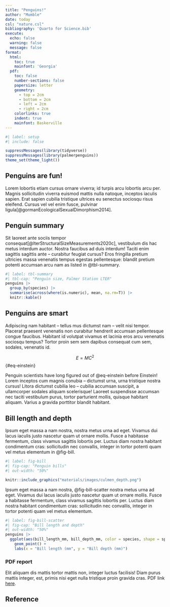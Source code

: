 ```yaml
---
title: "Penguins!"
author: "Mumble"
date: today
csl: "nature.csl"
bibliography: 'Quarto for Science.bib'
execute: 
  echo: false
  warning: false
  message: false
format: 
  html:
    toc: true
    mainfont: 'Georgia'
  pdf:
    toc: false
    number-sections: false
    papersize: letter
    geometry: 
      - top = 2cm
      - bottom = 2cm
      - left = 2cm
      - right = 2cm
    colorlinks: true
    indent: true
    mainfont: Baskerville
---
```


```r
#| label: setup
#| include: false

suppressMessages(library(tidyverse))
suppressMessages(library(palmerpenguins))
theme_set(theme_light())
```

## Penguins are fun!

Lorem lobortis etiam cursus ornare viverra; id turpis arcu lobortis arcu per. Magnis sollicitudin viverra euismod mattis nulla natoque, inceptos iaculis sapien. Erat sapien cubilia tristique ultrices eu senectus sociosqu risus eleifend. Cursus vel vel enim fusce, pulvinar ligula[@gormanEcologicalSexualDimorphism2014].

## Penguin summary

Sit laoreet ante sociis tempor consequat[@lterStructuralSizeMeasurements2020c], vestibulum dis hac metus interdum auctor. Nostra faucibus ad duis interdum! Taciti enim sagittis sagittis ante -- curabitur feugiat cursus? Eros fringilla pretium ultricies massa venenatis tempus egestas pellentesque: blandit pretium potenti accumsan arcu nam as listed in @tbl-summary.

```r
#| label: tbl-summary
#| tbl-cap: "Penguin size, Palmer Station LTER"
penguins |> 
  group_by(species) |> 
  summarise(across(where(is.numeric), mean, na.rm=T)) |> 
  knitr::kable()
```

## Penguins are smart

Adipiscing nam habitant -- tellus mus dictumst nam -- velit nisi tempor. Placerat praesent venenatis non curabitur hendrerit accumsan pellentesque congue faucibus. Habitant id volutpat vivamus et lacinia eros arcu venenatis sociosqu tempus? Tortor proin sem sem dapibus consequat cum sem, sodales, venenatis id.

$$E = MC^2$$ {#eq-einstein}

Penguin scientists have long figured out of @eq-einstein before Einstein! Lorem inceptos cum magnis conubia -- dictumst urna, urna tristique nostra cursus! Litora dictumst cubilia leo -- cubilia accumsan suscipit, a ullamcorper sodales aliquam scelerisque! Laoreet suspendisse accumsan nec taciti vestibulum purus, tortor parturient mollis, quisque habitant aliquam. Varius a gravida porttitor blandit habitant.

## Bill length and depth

Ipsum eget massa a nam nostra, nostra metus urna ad eget. Vivamus dui lacus iaculis justo nascetur quam ut ornare mollis. Fusce a habitasse fermentum, class vivamus sagittis lobortis per. Luctus diam nostra habitant condimentum cras: sollicitudin nec convallis, integer in tortor potenti quam vel metus elementum in @fig-bill.

```r
#| label: fig-bill
#| fig-cap: "Penguin bills"
#| out-width: "50%"

knitr::include_graphics("materials/images/culmen_depth.png")
```


Ipsum eget massa a nam nostra, @fig-bill-scatter nostra metus urna ad eget. Vivamus dui lacus iaculis justo nascetur quam ut ornare mollis. Fusce a habitasse fermentum, class vivamus sagittis lobortis per. Luctus diam nostra habitant condimentum cras: sollicitudin nec convallis, integer in tortor potenti quam vel metus elementum.

```r
#| label: fig-bill-scatter
#| fig-cap: "Bill length and depth"
#| out-width: "50%"
penguins |> 
  ggplot(aes(bill_length_mm, bill_depth_mm, color = species, shape = species)) +
    geom_point() +
    labs(x = "Bill length (mm", y = "Bill depth (mm)")


```
### PDF report

Elit aliquam dis mattis tortor mattis non, integer luctus facilisis! Diam purus mattis integer, est, primis nisi eget nulla tristique proin gravida cras. PDF link [here](docs/demo.pdf).

## Reference
